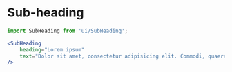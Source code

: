 
<Meta
	title="Interface/Sub-heading"
	component={SubHeading}
/>

# Sub-heading

```jsx
import SubHeading from 'ui/SubHeading';

<SubHeading
	heading="Lorem ipsum"
	text="Dolor sit amet, consectetur adipisicing elit. Commodi, quaerat?"
/>
```

<Canvas>
	<Story name="Sub-heading">
		<SubHeading
			heading="Lorem ipsum"
			text="Dolor sit amet, consectetur adipisicing elit. Commodi, quaerat?"
		/>
	</Story>
</Canvas>

<ArgsTable of={SubHeading} />
